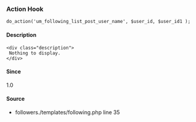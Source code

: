 
<UMBreadCrumb type="action"/>

### Action Hook    
    
```
do_action('um_following_list_post_user_name', $user_id, $user_id1 );
```

#### Description
    <div class="description">
     Nothing to display.
    </div>

#### Since
<div class="description">
1.0
</div>

#### Source
  - <Link href="https://github.com/ultimatemember/followers./tree/2.2.6/templates/following.php#L35">followers./templates/following.php</Link> <Link href="https://github.com/ultimatemember/followers./tree/2.2.6/templates/following.php#L35">line 35</Link>

